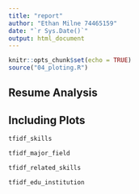 ```yaml
---
title: "report"
author: "Ethan Milne 74465159"
date: "`r Sys.Date()`"
output: html_document
---
```


```r
knitr::opts_chunk$set(echo = TRUE)
source("04_ploting.R")
```

## Resume Analysis

## Including Plots

```r
tfidf_skills
```


```r
tfidf_major_field
```


```r
tfidf_related_skills
```


```r
tfidf_edu_institution
```